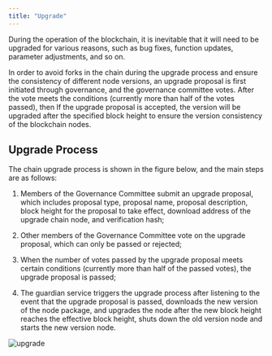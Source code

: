 ```yaml
---
title: "Upgrade"
---
```


During the operation of the blockchain, it is inevitable that it will need to be upgraded for various reasons, such as bug fixes, function updates, parameter adjustments, and so on.

In order to avoid forks in the chain during the upgrade process and ensure the consistency of different node versions, an upgrade proposal is first initiated through governance, and the governance committee votes. After the vote meets the conditions (currently more than half of the votes passed), then If the upgrade proposal is accepted, the version will be upgraded after the specified block height to ensure the version consistency of the blockchain nodes.

## Upgrade Process

The chain upgrade process is shown in the figure below, and the main steps are as follows:

1. Members of the Governance Committee submit an upgrade proposal, which includes proposal type, proposal name, proposal description, block height for the proposal to take effect, download address of the upgrade chain node, and verification hash;

2. Other members of the Governance Committee vote on the upgrade proposal, which can only be passed or rejected;

3. When the number of votes passed by the upgrade proposal meets certain conditions (currently more than half of the passed votes), the upgrade proposal is passed;

4. The guardian service triggers the upgrade process after listening to the event that the upgrade proposal is passed, downloads the new version of the node package, and upgrades the node after the new block height reaches the effective block height, shuts down the old version node and starts the new version node.

![upgrade](../../images/upgrade_en.png)
